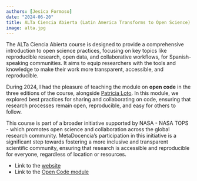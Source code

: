 ```yaml
---
authors: [Jesica Formoso]
date: "2024-06-20"
title: ALTa Ciencia Abierta (Latin America Transforms to Open Science)
image: alta.jpg
---
```


The ALTa Ciencia Abierta course is designed to provide a comprehensive introduction to open science practices, focusing on key topics like reproducible research, open data, and collaborative workflows, for Spanish-speaking communities. It aims to equip researchers with the tools and knowledge to make their work more transparent, accessible, and reproducible.

During 2024, I had the pleasure of teaching the module on **open code** in the three editions of the course, alongside [Patricia Loto](https://www.metadocencia.org/authors/patriloto/). In this module, we explored best practices for sharing and collaborating on code, ensuring that research processes remain open, reproducible, and easy for others to follow.

This course is part of a broader initiative supported by NASA - NASA TOPS - which promotes open science and collaboration across the global research community. MetaDocencia’s participation in this initiative is a significant step towards fostering a more inclusive and transparent scientific community, ensuring that research is accessible and reproducible for everyone, regardless of location or resources.

- Link to the [website](https://www.metadocencia.org/en/proyecto/nasa-spanish/)
- Link to the [Open Code module](https://zenodo.org/records/14047967)